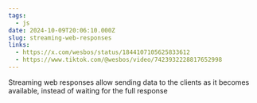 ```yaml
---
tags:
  - js
date: 2024-10-09T20:06:10.000Z
slug: streaming-web-responses
links:
  - https://x.com/wesbos/status/1844107105625833612
  - https://www.tiktok.com/@wesbos/video/7423932228817652998
---
```


Streaming web responses allow sending data to the clients as it becomes available, instead of waiting for the full response

